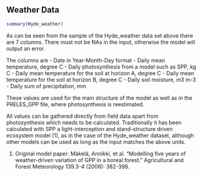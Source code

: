 ## Weather Data

```r
summary(Hyde_weather)
```

As can be seen from the sample of the Hyde_weather data set above there are 7 columns.
There must not be NAs in the input, otherwise the model will output an error.

The columns are
- Date in Year-Month-Day format
- Daily mean temperature, degree C
- Daily photosynthesis from a model such as SPP, kg C
- Daily mean temperature for the soil at horizon A, degree C
- Daily mean temperature for the soil at horizon B, degree C
- Daily soil moisture, m3 m-3
- Daily sum of precipitation, mm

These values are used for the main structure of the model as well as in the PRELES_GPP file, where photosynthesis is reestimated.

All values can be gathered directly from field data apart from photosynthesis which needs to be calculated. Traditionally it has been calculated with SPP a light-interception and stand-structure driven ecosystem model (1), as in the case of the Hyde_weather dataset, although other models can be used as long as the input matches the above units. 

(1) Original model paper: Mäkelä, Annikki, et al. "Modelling five years of weather-driven variation of GPP in a boreal forest." Agricultural and Forest Meteorology 139.3-4 (2006): 382-398.

